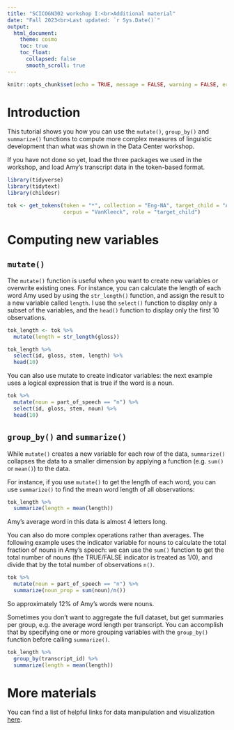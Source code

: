 ```yaml
---
title: "SCICOGN302 workshop I:<br>Additional material"
date: "Fall 2023<br>Last updated: `r Sys.Date()`"
output: 
  html_document:
    theme: cosmo
    toc: true
    toc_float:
      collapsed: false
      smooth_scroll: true
---
```


```r
knitr::opts_chunk$set(echo = TRUE, message = FALSE, warning = FALSE, error = FALSE)
```

# Introduction

This tutorial shows you how you can use the `mutate()`, `group_by()` and `summarize()` functions to compute more complex measures of linguistic development than what was shown in the Data Center workshop.

If you have not done so yet, load the three packages we used in the workshop, and load Amy's transcript data in the token-based format.

```r
library(tidyverse)
library(tidytext)
library(childesr)

tok <- get_tokens(token = "*", collection = "Eng-NA", target_child = "Amy",
                  corpus = "VanKleeck", role = "target_child")
```

# Computing new variables

## `mutate()`

The `mutate()` function is useful when you want to create new variables or overwrite existing ones. For instance, you can calculate the length of each word Amy used by using the `str_length()` function, and assign the result to a new variable called `length`. I use the `select()` function to display only a subset of the variables, and the `head()` function to display only the first 10 observations.

```r
tok_length <- tok %>% 
  mutate(length = str_length(gloss)) 

tok_length %>% 
  select(id, gloss, stem, length) %>% 
  head(10)
```

You can also use mutate to create indicator variables: the next example uses a logical expression that is true if the word is a noun.

```r
tok %>% 
  mutate(noun = part_of_speech == "n") %>% 
  select(id, gloss, stem, noun) %>% 
  head(10)
```

## `group_by()` and `summarize()`

While `mutate()` creates a new variable for each row of the data, `summarize()` collapses the data to a smaller dimension by applying a function (e.g. `sum()` or `mean()`) to the data.

For instance, if you use `mutate()` to get the length of each word, you can use `summarize()` to find the mean word length of all observations:

```r
tok_length %>% 
  summarize(length = mean(length))
```

Amy's average word in this data is almost 4 letters long.

You can also do more complex operations rather than averages. The following example uses the indicator variable for nouns to calculate the total fraction of nouns in Amy's speech: we can use the `sum()` function to get the total number of nouns (the TRUE/FALSE indicator is treated as 1/0), and divide that by the total number of observations `n()`.

```r
tok %>% 
  mutate(noun = part_of_speech == "n") %>% 
  summarize(noun_prop = sum(noun)/n())
```

So approximately 12% of Amy's words were nouns.

Sometimes you don't want to aggregate the full dataset, but get summaries per group, e.g. the average word length per transcript. You can accomplish that by specifying one or more grouping variables with the `group_by()` function before calling `summarize()`.

```r
tok_length %>% 
  group_by(transcript_id) %>% 
  summarize(length = mean(length))
```

# More materials

You can find a list of helpful links for data manipulation and visualization [here](https://ucrdatacenter.github.io/tutorials/links.html).
